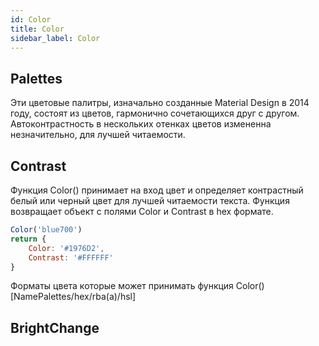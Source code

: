 ```yaml
---
id: Color
title: Color
sidebar_label: Color
---
```


## Palettes

Эти цветовые палитры, изначально созданные Material Design в 2014 году, состоят из цветов, гармонично сочетающихся друг с другом.
Автоконтрастность в нескольких отенках цветов измененна незначительно, для лучшей читаемости.

<Palettes />

## Contrast

Функция Color() принимает на вход цвет и определяет 
контрастный белый или черный цвет для лучшей читаемости текста. 
Функция возвращает объект с полями Color и Contrast в hex формате.

```js
Color('blue700')
return {
    Color: '#1976D2',
    Contrast: '#FFFFFF'
}
```
Форматы цвета которые может принимать функция Color() [NamePalettes/hex/rba(a)/hsl]

<Contrast />

## BrightChange
